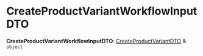 
# CreateProductVariantWorkflowInputDTO

 **CreateProductVariantWorkflowInputDTO**: [CreateProductVariantDTO](../../../product/interfaces/product.CreateProductVariantDTO/page.mdx) & `object`
